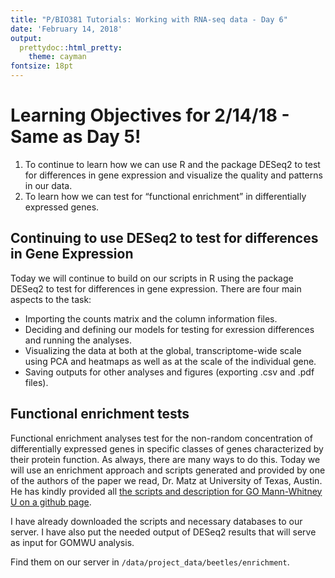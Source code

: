 ```yaml
---
title: "P/BIO381 Tutorials: Working with RNA-seq data - Day 6"
date: 'February 14, 2018'
output:
  prettydoc::html_pretty:
    theme: cayman
fontsize: 18pt
---
```


# Learning Objectives for 2/14/18 - Same as Day 5!

1. To continue to learn how we can use R and the package DESeq2 to test for differences in gene expression and visualize the quality and patterns in our data.
2. To learn how we can test for "functional enrichment" in differentially expressed genes.

## Continuing to use DESeq2 to test for differences in Gene Expression

Today we will continue to build on our scripts in R using the package DESeq2 to test for differences in gene expression.  There are four main aspects to the task: 

- Importing the counts matrix and the column information files.
- Deciding and defining our models for testing for exression differences and running the analyses.
- Visualizing the data at both at the global, transcriptome-wide scale using PCA and heatmaps as well as at the scale of the individual gene.
- Saving outputs for other analyses and figures (exporting .csv and .pdf files).

## Functional enrichment tests

Functional enrichment analyses test for the non-random concentration of differentially expressed genes in specific classes of genes characterized by their protein function.  As always, there are many ways to do this.  Today we will use an enrichment approach and scripts generated and provided by one of the authors of the paper we read, Dr. Matz at University of Texas, Austin.  He has kindly provided all [the scripts and description for GO Mann-Whitney U on a github page](https://github.com/z0on/GO_MWU).

I have already downloaded the scripts and necessary databases to our server.  I have also put the needed output of DESeq2 results that will serve as input for GOMWU analysis.

Find them on our server in ```/data/project_data/beetles/enrichment```.



